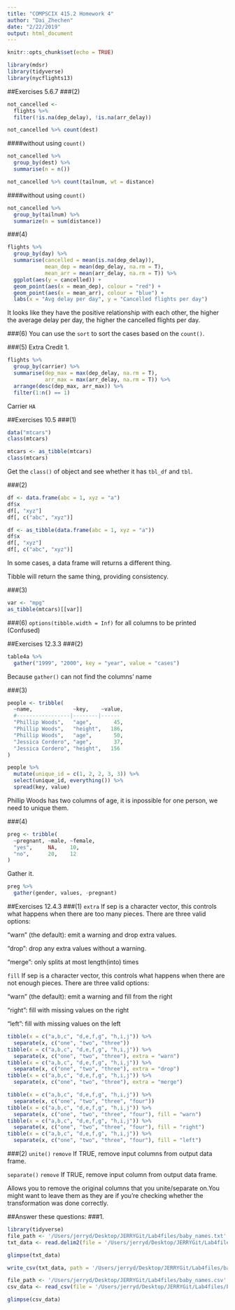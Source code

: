 ```yaml
---
title: "COMPSCIX 415.2 Homework 4"
author: "Dai_Zhechen"
date: "2/22/2019"
output: html_document
---
```


```r
knitr::opts_chunk$set(echo = TRUE)
```
```r
library(mdsr)
library(tidyverse)
library(nycflights13)
```
##Exercises 5.6.7
###(2)

```r
not_cancelled <-
  flights %>% 
  filter(!is.na(dep_delay), !is.na(arr_delay))
```
```r
not_cancelled %>% count(dest)
```
####without using `count()`
```r
not_cancelled %>%
  group_by(dest) %>%
  summarise(n = n())
```
```r
not_cancelled %>% count(tailnum, wt = distance)
```
####without using `count()`
```r
not_cancelled %>%
  group_by(tailnum) %>%
  summarize(n = sum(distance))
```

###(4)
```r
flights %>%
  group_by(day) %>%
  summarise(cancelled = mean(is.na(dep_delay)),
            mean_dep = mean(dep_delay, na.rm = T),
            mean_arr = mean(arr_delay, na.rm = T)) %>%
  ggplot(aes(y = cancelled)) +
  geom_point(aes(x = mean_dep), colour = "red") +
  geom_point(aes(x = mean_arr), colour = "blue") +
  labs(x = "Avg delay per day", y = "Cancelled flights per day")
```

It looks like they have the positive relationship with each other, the higher the average delay per day, the higher the cancelled flights per day.

###(6)
You can use the `sort` to sort the cases based on the `count()`.

###(5) Extra Credit
1.
```r
flights %>%
  group_by(carrier) %>%
  summarise(dep_max = max(dep_delay, na.rm = T),
            arr_max = max(arr_delay, na.rm = T)) %>%
  arrange(desc(dep_max, arr_max)) %>%
  filter(1:n() == 1)
```

Carrier `HA`

##Exercises 10.5
###(1)
```r
data("mtcars")
class(mtcars)

mtcars <- as_tibble(mtcars)
class(mtcars)
```

Get the `class()` of object and see whether it has `tbl_df` and `tbl`.

###(2)
```r
df <- data.frame(abc = 1, xyz = "a")
df$x
df[, "xyz"]
df[, c("abc", "xyz")]
```

```r
df <- as_tibble(data.frame(abc = 1, xyz = "a"))
df$x
df[, "xyz"]
df[, c("abc", "xyz")]
```

In some cases, a data frame will returns a different thing.

Tibble will return the same thing, providing consistency.

###(3)
```r
var <- "mpg"
as_tibble(mtcars)[[var]]
```

###(6)
`options(tibble.width = Inf)` for all columns to be printed (Confused)

##Exercises 12.3.3
###(2)
```r
table4a %>% 
  gather("1999", "2000", key = "year", value = "cases")
```

Because `gather()` can not find the columns' name

###(3)
```r
people <- tribble(
  ~name,             ~key,    ~value,
  #-----------------|--------|------
  "Phillip Woods",   "age",       45,
  "Phillip Woods",   "height",   186,
  "Phillip Woods",   "age",       50,
  "Jessica Cordero", "age",       37,
  "Jessica Cordero", "height",   156
)
```
```r
people %>%
  mutate(unique_id = c(1, 2, 2, 3, 3)) %>%
  select(unique_id, everything()) %>%
  spread(key, value)
```

Phillip Woods has two columns of age, it is inpossible for one person, we need to unique them.

###(4)
```r
preg <- tribble(
  ~pregnant, ~male, ~female,
  "yes",     NA,    10,
  "no",      20,    12
)
```

Gather it.
```r
preg %>%
  gather(gender, values, -pregnant)
```

##Exercises 12.4.3
###(1)
`extra` If sep is a character vector, this controls what happens when there are too many pieces. There are three valid options:

"warn" (the default): emit a warning and drop extra values.

"drop": drop any extra values without a warning.

"merge": only splits at most length(into) times

`fill` If sep is a character vector, this controls what happens when there are not enough pieces. There are three valid options:

"warn" (the default): emit a warning and fill from the right

"right": fill with missing values on the right

"left": fill with missing values on the left

```r
tibble(x = c("a,b,c", "d,e,f,g", "h,i,j")) %>% 
  separate(x, c("one", "two", "three"))
tibble(x = c("a,b,c", "d,e,f,g", "h,i,j")) %>% 
  separate(x, c("one", "two", "three"), extra = "warn")
tibble(x = c("a,b,c", "d,e,f,g", "h,i,j")) %>% 
  separate(x, c("one", "two", "three"), extra = "drop")
tibble(x = c("a,b,c", "d,e,f,g", "h,i,j")) %>% 
  separate(x, c("one", "two", "three"), extra = "merge")
```
```r
tibble(x = c("a,b,c", "d,e,f,g", "h,i,j")) %>% 
  separate(x, c("one", "two", "three", "four"))
tibble(x = c("a,b,c", "d,e,f,g", "h,i,j")) %>% 
  separate(x, c("one", "two", "three", "four"), fill = "warn")
tibble(x = c("a,b,c", "d,e,f,g", "h,i,j")) %>% 
  separate(x, c("one", "two", "three", "four"), fill = "right")
tibble(x = c("a,b,c", "d,e,f,g", "h,i,j")) %>% 
  separate(x, c("one", "two", "three", "four"), fill = "left")
```

###(2)
`unite()` `remove`	If TRUE, remove input columns from output data frame.

`separate()` `remove`	If TRUE, remove input column from output data frame.

Allows you to remove the original columns that you unite/separate on.You might want to leave them as they are if you're checking whether the transformation was done correctly.

##Answer these questions:
###1.
```r
library(tidyverse)
file_path <- '/Users/jerryd/Desktop/JERRYGit/Lab4files/baby_names.txt'
txt_data <- read.delim2(file = '/Users/jerryd/Desktop/JERRYGit/Lab4files/baby_names.txt', sep = "|")
```
```r
glimpse(txt_data)
```
```r
write_csv(txt_data, path = '/Users/jerryd/Desktop/JERRYGit/Lab4files/baby_names.csv')
```
```r
file_path <- '/Users/jerryd/Desktop/JERRYGit/Lab4files/baby_names.csv'
csv_data <- read_csv(file = '/Users/jerryd/Desktop/JERRYGit/Lab4files/baby_names.csv')
```
```r
glimpse(csv_data)
```